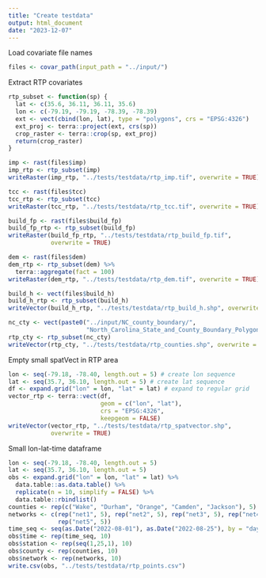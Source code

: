 ```yaml
---
title: "Create testdata"
output: html_document
date: "2023-12-07"
---
```


Load covariate file names

```r
files <- covar_path(input_path = "../input/")
```

Extract RTP covariates 

```r
rtp_subset <- function(sp) {
  lat <- c(35.6, 36.11, 36.11, 35.6)
  lon <- c(-79.19, -79.19, -78.39, -78.39)
  ext <- vect(cbind(lon, lat), type = "polygons", crs = "EPSG:4326")
  ext_proj <- terra::project(ext, crs(sp))
  crop_raster <- terra::crop(sp, ext_proj)
  return(crop_raster)
}
```

```r
imp <- rast(files$imp)
imp_rtp <- rtp_subset(imp)
writeRaster(imp_rtp, "../tests/testdata/rtp_imp.tif", overwrite = TRUE)

tcc <- rast(files$tcc)
tcc_rtp <- rtp_subset(tcc)
writeRaster(tcc_rtp, "../tests/testdata/rtp_tcc.tif", overwrite = TRUE)

build_fp <- rast(files$build_fp)
build_fp_rtp <- rtp_subset(build_fp)
writeRaster(build_fp_rtp, "../tests/testdata/rtp_build_fp.tif",
            overwrite = TRUE)

dem <- rast(files$dem)
dem_rtp <- rtp_subset(dem) %>%
  terra::aggregate(fact = 100)
writeRaster(dem_rtp, "../tests/testdata/rtp_dem.tif", overwrite = TRUE)

build_h <- vect(files$build_h)
build_h_rtp <- rtp_subset(build_h)
writeVector(build_h_rtp, "../tests/testdata/rtp_build_h.shp", overwrite = TRUE)

nc_cty <- vect(paste0("../input/NC_county_boundary/",
                      "North_Carolina_State_and_County_Boundary_Polygons.shp"))
rtp_cty <- rtp_subset(nc_cty)
writeVector(rtp_cty, "../tests/testdata/rtp_counties.shp", overwrite = TRUE)
```

Empty small spatVect in RTP area 

```r
lon <- seq(-79.18, -78.40, length.out = 5) # create lon sequence
lat <- seq(35.7, 36.10, length.out = 5) # create lat sequence
df <- expand.grid("lon" = lon, "lat" = lat) # expand to regular grid
vector_rtp <- terra::vect(df,
                          geom = c("lon", "lat"),
                          crs = "EPSG:4326",
                          keepgeom = FALSE)
writeVector(vector_rtp, "../tests/testdata/rtp_spatvector.shp",
            overwrite = TRUE)
```

Small lon-lat-time dataframe

```r
lon <- seq(-79.18, -78.40, length.out = 5) 
lat <- seq(35.7, 36.10, length.out = 5)
obs <- expand.grid("lon" = lon, "lat" = lat) %>%
  data.table::as.data.table() %>%
  replicate(n = 10, simplify = FALSE) %>%
  data.table::rbindlist()
counties <- rep(c("Wake", "Durham", "Orange", "Camden", "Jackson"), 5)
networks <- c(rep("net1", 5), rep("net2", 5), rep("net3", 5), rep("net4", 5),
              rep("net5", 5))
time_seq <- seq(as.Date("2022-08-01"), as.Date("2022-08-25"), by = "day")
obs$time <- rep(time_seq, 10)
obs$station <- rep(seq(1,25,1), 10)
obs$county <- rep(counties, 10)
obs$network <- rep(networks, 10)
write.csv(obs, "../tests/testdata/rtp_points.csv")
```

